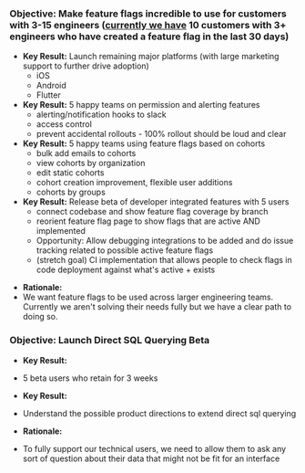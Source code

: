 ### Objective: Make feature flags incredible to use for customers with 3-15 engineers ([currently we have](https://app.posthog.com/insights/Bmz6U0tS) 10 customers with 3+ engineers who have created a feature flag in the last 30 days)

- **Key Result:** Launch remaining major platforms (with large marketing support to further drive adoption)
    - iOS
    - Android
    - Flutter
- **Key Result:** 5 happy teams on permission and alerting features
    - alerting/notification hooks to slack
    - access control
    - prevent accidental rollouts - 100% rollout should be loud and clear
- **Key Result:** 5 happy teams using feature flags based on cohorts
    - bulk add emails to cohorts
    - view cohorts by organization
    - edit static cohorts
    - cohort creation improvement, flexible user additions
    - cohorts by groups
- **Key Result:** Release beta of developer integrated features with 5 users
    - connect codebase and show feature flag coverage by branch
    - reorient feature flag page to show flags that are active AND implemented
    - Opportunity: Allow debugging integrations to be added and do issue tracking related to possible active feature flags
    - (stretch goal) CI implementation that allows people to check flags in code deployment against what's active + exists

* **Rationale:**
 * We want feature flags to be used across larger engineering teams. Currently we aren't solving their needs fully but we have a clear path to doing so.

### Objective: Launch Direct SQL Querying Beta

* **Key Result:**
 * 5 beta users who retain for 3 weeks
* **Key Result:**
 * Understand the possible product directions to extend direct sql querying

* **Rationale:**
 * To fully support our technical users, we need to allow them to ask any sort of question about their data that might not be fit for an interface
 
